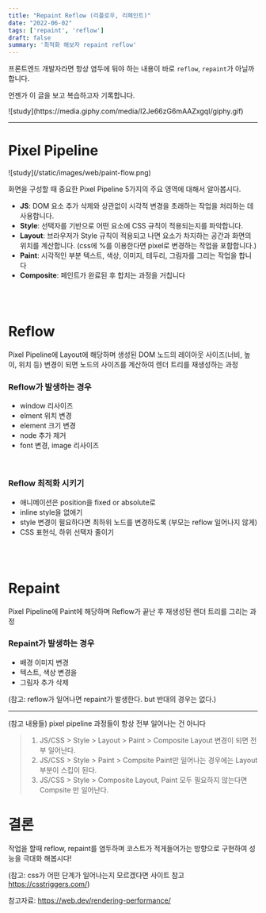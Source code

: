 ```yaml
---
title: "Repaint Reflow (리플로우, 리페인트)"
date: "2022-06-02"
tags: ['repaint', 'reflow']
draft: false
summary: '최적화 해보자 repaint reflow'
---
```


프론트엔드 개발자라면 항상 염두에 둬야 하는 내용이 바로 `reflow`, `repaint`가 아닐까 합니다. 

언젠가 이 글을 보고 복습하고자 기록합니다.

<div className="flex flex-col items-center flex-wrap -mx-2 overflow-hidden xl:-mx-2">
  <div className="my-1 px-2 w-1/4 overflow-hidden xl:my-1 xl:px-2 xl:w-1/4">
    ![study](https://media.giphy.com/media/l2Je66zG6mAAZxgqI/giphy.gif)
  </div>
</div>

---

# Pixel Pipeline

<div className="flex flex-col items-center flex-wrap -mx-2 overflow-hidden xl:-mx-2">
  <div className="my-1 px-2 w-1/4 overflow-hidden xl:my-1 xl:px-2 xl:w-1/4">
    ![study](/static/images/web/paint-flow.png)
  </div>
</div>

화면을 구성할 때 중요한 Pixel Pipeline 5가지의 주요 영역에 대해서 알아봅시다.

- **JS**: DOM 요소 추가 삭제와 상관없이 시각적 변경을 초래하는 작업을 처리하는 데 사용합니다.
- **Style**: 선택자를 기반으로 어떤 요소에 CSS 규칙이 적용되는지를 파악합니다.
- **Layout**: 브라우저가 Style 규칙이 적용되고 나면 요소가 차지하는 공간과 화면의 위치를 계산합니다. (css에 %를 이용한다면 pixel로 변경하는 작업을 포함합니다.)
- **Paint**: 시각적인 부분 텍스트, 색상, 이미지, 테두리, 그림자를 그리는 작업을 합니다
- **Composite**: 페인트가 완료된 후 합치는 과정을 거칩니다

<br/><br/>

# Reflow
Pixel Pipeline에 Layout에 해당하며 생성된 DOM 노드의 레이아웃 사이즈(너비, 높이, 위치 등) 변경이 되면
노드의 사이즈를 계산하여 렌더 트리를 재생성하는 과정

### Reflow가 발생하는 경우
- window 리사이즈
- elment 위치 변경
- element 크기 변경
- node 추가 제거
- font 변경, image 리사이즈

<br/>

### Reflow 최적화 시키기
- 애니메이션은 position을 fixed or absolute로
- inline style을 없애기
- style 변경이 필요하다면 최하위 노드를 변경하도록 (부모는 reflow 일어나지 않게)
- CSS 표현식, 하위 선택자 줄이기

<br/><br/>

# Repaint
Pixel Pipeline에 Paint에 해당하며 Reflow가 끝난 후 재생성된 렌더 트리를 그리는 과정

### Repaint가 발생하는 경우
- 배경 이미지 변경
- 텍스트, 색상 변경을
- 그림자 추가 삭제

(참고: reflow가 일어나면 repaint가 발생한다. but 반대의 경우는 없다.)

---

(참고 내용들)
pixel pipeline 과정들이 항상 전부 일어나는 건 아니다
> 1. JS/CSS > Style > Layout > Paint > Composite
> Layout 변경이 되면 전부 일어난다.
> 2. JS/CSS > Style > Paint > Compsite
> Paint만 일어나는 경우에는 Layout 부분이 스킵이 된다.
> 3. JS/CSS > Style > Composite
> Layout, Paint 모두 필요하지 않는다면 Compsite 만 일어난다.

# 결론
작업을 할때 reflow, repaint를 염두하며 코스트가 적게들어가는 방향으로 구현하여
성능을 극대화 해봅시다!

(참고: css가 어떤 단계가 일어나는지 모르겠다면 사이트 참고 https://csstriggers.com/)



참고자료: https://web.dev/rendering-performance/

